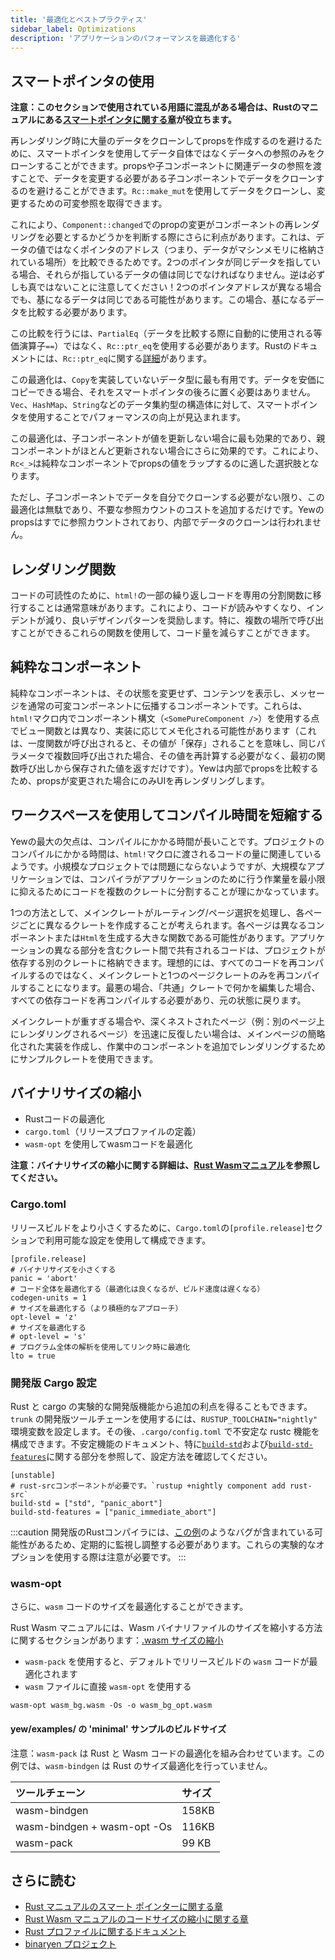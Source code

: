 ```yaml
---
title: '最適化とベストプラクティス'
sidebar_label: Optimizations
description: 'アプリケーションのパフォーマンスを最適化する'
---
```

## スマートポインタの使用

**注意：このセクションで使用されている用語に混乱がある場合は、Rustのマニュアルにある[スマートポインタに関する章](https://doc.rust-lang.org/book/ch15-00-smart-pointers.html)が役立ちます。**

再レンダリング時に大量のデータをクローンしてpropsを作成するのを避けるために、スマートポインタを使用してデータ自体ではなくデータへの参照のみをクローンすることができます。propsや子コンポーネントに関連データの参照を渡すことで、データを変更する必要がある子コンポーネントでデータをクローンするのを避けることができます。`Rc::make_mut`を使用してデータをクローンし、変更するための可変参照を取得できます。

これにより、`Component::changed`でのpropの変更がコンポーネントの再レンダリングを必要とするかどうかを判断する際にさらに利点があります。これは、データの値ではなくポインタのアドレス（つまり、データがマシンメモリに格納されている場所）を比較できるためです。2つのポインタが同じデータを指している場合、それらが指しているデータの値は同じでなければなりません。逆は必ずしも真ではないことに注意してください！2つのポインタアドレスが異なる場合でも、基になるデータは同じである可能性があります。この場合、基になるデータを比較する必要があります。

この比較を行うには、`PartialEq`（データを比較する際に自動的に使用される等価演算子`==`）ではなく、`Rc::ptr_eq`を使用する必要があります。Rustのドキュメントには、`Rc::ptr_eq`に関する[詳細](https://doc.rust-lang.org/stable/std/rc/struct.Rc.html#method.ptr_eq)があります。

この最適化は、`Copy`を実装していないデータ型に最も有用です。データを安価にコピーできる場合、それをスマートポインタの後ろに置く必要はありません。`Vec`、`HashMap`、`String`などのデータ集約型の構造体に対して、スマートポインタを使用することでパフォーマンスの向上が見込まれます。

この最適化は、子コンポーネントが値を更新しない場合に最も効果的であり、親コンポーネントがほとんど更新されない場合にさらに効果的です。これにより、`Rc<_>`は純粋なコンポーネントでpropsの値をラップするのに適した選択肢となります。

ただし、子コンポーネントでデータを自分でクローンする必要がない限り、この最適化は無駄であり、不要な参照カウントのコストを追加するだけです。Yewのpropsはすでに参照カウントされており、内部でデータのクローンは行われません。

## レンダリング関数

コードの可読性のために、`html!`の一部の繰り返しコードを専用の分割関数に移行することは通常意味があります。これにより、コードが読みやすくなり、インデントが減り、良いデザインパターンを奨励します。特に、複数の場所で呼び出すことができるこれらの関数を使用して、コード量を減らすことができます。

## 純粋なコンポーネント

純粋なコンポーネントは、その状態を変更せず、コンテンツを表示し、メッセージを通常の可変コンポーネントに伝播するコンポーネントです。これらは、`html!`マクロ内でコンポーネント構文（`<SomePureComponent />`）を使用する点でビュー関数とは異なり、実装に応じてメモ化される可能性があります（これは、一度関数が呼び出されると、その値が「保存」されることを意味し、同じパラメータで複数回呼び出された場合、その値を再計算する必要がなく、最初の関数呼び出しから保存された値を返すだけです）。Yewは内部でpropsを比較するため、propsが変更された場合にのみUIを再レンダリングします。

## ワークスペースを使用してコンパイル時間を短縮する

Yewの最大の欠点は、コンパイルにかかる時間が長いことです。プロジェクトのコンパイルにかかる時間は、`html!`マクロに渡されるコードの量に関連しているようです。小規模なプロジェクトでは問題にならないようですが、大規模なアプリケーションでは、コンパイラがアプリケーションのために行う作業量を最小限に抑えるためにコードを複数のクレートに分割することが理にかなっています。

1つの方法として、メインクレートがルーティング/ページ選択を処理し、各ページごとに異なるクレートを作成することが考えられます。各ページは異なるコンポーネントまたは`Html`を生成する大きな関数である可能性があります。アプリケーションの異なる部分を含むクレート間で共有されるコードは、プロジェクトが依存する別のクレートに格納できます。理想的には、すべてのコードを再コンパイルするのではなく、メインクレートと1つのページクレートのみを再コンパイルすることになります。最悪の場合、「共通」クレートで何かを編集した場合、すべての依存コードを再コンパイルする必要があり、元の状態に戻ります。

メインクレートが重すぎる場合や、深くネストされたページ（例：別のページ上にレンダリングされるページ）を迅速に反復したい場合は、メインページの簡略化された実装を作成し、作業中のコンポーネントを追加でレンダリングするためにサンプルクレートを使用できます。

## バイナリサイズの縮小

- Rustコードの最適化
- `cargo.toml`（リリースプロファイルの定義）
- `wasm-opt` を使用してwasmコードを最適化

**注意：バイナリサイズの縮小に関する詳細は、[Rust Wasmマニュアル](https://rustwasm.github.io/book/reference/code-size.html#optimizing-builds-for-code-size)を参照してください。**

### Cargo.toml

リリースビルドをより小さくするために、`Cargo.toml`の`[profile.release]`セクションで利用可能な設定を使用して構成できます。

```toml, title=Cargo.toml
[profile.release]
# バイナリサイズを小さくする
panic = 'abort'
# コード全体を最適化する（最適化は良くなるが、ビルド速度は遅くなる）
codegen-units = 1
# サイズを最適化する（より積極的なアプローチ）
opt-level = 'z'
# サイズを最適化する
# opt-level = 's'
# プログラム全体の解析を使用してリンク時に最適化
lto = true
```

### 開発版 Cargo 設定

Rust と cargo の実験的な開発版機能から追加の利点を得ることもできます。`trunk` の開発版ツールチェーンを使用するには、`RUSTUP_TOOLCHAIN="nightly"` 環境変数を設定します。その後、`.cargo/config.toml` で不安定な rustc 機能を構成できます。不安定機能のドキュメント、特に[`build-std`]および[`build-std-features`]に関する部分を参照して、設定方法を確認してください。

```toml, title=".cargo/config.toml"
[unstable]
# rust-srcコンポーネントが必要です。`rustup +nightly component add rust-src`
build-std = ["std", "panic_abort"]
build-std-features = ["panic_immediate_abort"]
```

[不安定な機能のリスト]: https://doc.rust-lang.org/cargo/reference/unstable.html
[`build-std`]: https://doc.rust-lang.org/cargo/reference/unstable.html#build-std
[`build-std-features`]: https://doc.rust-lang.org/cargo/reference/unstable.html#build-std-features

:::caution
開発版のRustコンパイラには、[この例](https://github.com/yewstack/yew/issues/2696)のようなバグが含まれている可能性があるため、定期的に監視し調整する必要があります。これらの実験的なオプションを使用する際は注意が必要です。
:::

### wasm-opt

さらに、`wasm` コードのサイズを最適化することができます。

Rust Wasm マニュアルには、Wasm バイナリファイルのサイズを縮小する方法に関するセクションがあります：[.wasm サイズの縮小](https://rustwasm.github.io/book/game-of-life/code-size.html)

- `wasm-pack` を使用すると、デフォルトでリリースビルドの `wasm` コードが最適化されます
- `wasm` ファイルに直接 `wasm-opt` を使用する

```text
wasm-opt wasm_bg.wasm -Os -o wasm_bg_opt.wasm
```

#### yew/examples/ の 'minimal' サンプルのビルドサイズ

注意：`wasm-pack` は Rust と Wasm コードの最適化を組み合わせています。この例では、`wasm-bindgen` は Rust のサイズ最適化を行っていません。

| ツールチェーン                | サイズ |
| :-------------------------- | :---- |
| wasm-bindgen                | 158KB |
| wasm-bindgen + wasm-opt -Os | 116KB |
| wasm-pack                   | 99 KB |

## さらに読む

-   [Rust マニュアルのスマート ポインターに関する章](https://doc.rust-lang.org/book/ch15-00-smart-pointers.html)
-   [Rust Wasm マニュアルのコードサイズの縮小に関する章](https://rustwasm.github.io/book/reference/code-size.html#optimizing-builds-for-code-size)
-   [Rust プロファイルに関するドキュメント](https://doc.rust-lang.org/cargo/reference/profiles.html)
-   [binaryen プロジェクト](https://github.com/WebAssembly/binaryen)
